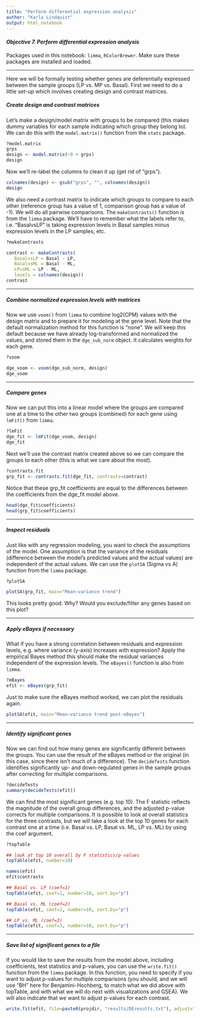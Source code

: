 ```yaml
---
title: "Perform differential expression analysis" 
author: "Karla Lindquist"
output: html_notebook
---
```


#### *Objective 7. Perform differential expression analysis*

Packages used in this notebook: `limma`, `RColorBrewer`. Make sure these packages are installed and loaded.

------------------------------------------------------------------------

Here we will be formally testing whether genes are deferentially expressed between the sample groups (LP vs. MP vs. Basal). First we need to do a little set-up which involves creating design and contrast matrices.

##### Create design and contrast matrices

Let's make a design/model matrix with groups to be compared (this makes dummy variables for each sample indicating which group they belong to). We can do this with the `model.matrix()` function from the `stats` package.

```r
?model.matrix
grps
design <- model.matrix(~0 + grps)
design
```

Now we'll re-label the columns to clean it up (get rid of "grps").

```r
colnames(design) <- gsub("grps", "", colnames(design))
design
```

We also need a contrast matrix to indicate which groups to compare to each other (reference group has a value of 1, comparison group has a value of -1). We will do all pairwise comparisons. The `makeContrasts()` function is from the `limma` package. We'll have to remember what the labels refer to, i.e. "BasalvsLP" is taking expression levels in Basal samples minus expression levels in the LP samples, etc.

```r
?makeContrasts

contrast <- makeContrasts(
   BasalvsLP = Basal - LP, 
   BasalvsML = Basal - ML, 
   LPvsML = LP - ML, 
   levels = colnames(design))
contrast
```

------------------------------------------------------------------------

##### Combine normalized expression levels with matrices

Now we use `voom()` from `limma` to combine log2(CPM) values with the design matrix and to prepare it for modeling at the gene level. Note that the default normalization method for this function is "none". We will keep this default because we have already log-transformed and normalized the values, and stored them in the `dge_sub_norm` object. It calculates weights for each gene.

```r
?voom

dge_voom <- voom(dge_sub_norm, design)
dge_voom
```

------------------------------------------------------------------------

##### Compare genes

Now we can put this into a linear model where the groups are compared one at a time to the other two groups (combined) for each gene using `lmFit()` from `limma`.

```r
?lmFit
dge_fit <- lmFit(dge_voom, design)
dge_fit
```

Next we'll use the contrast matrix created above so we can compare the groups to each other (this is what we care about the most).

```r
?contrasts.fit
grp_fit <- contrasts.fit(dge_fit, contrasts=contrast)
```

Notice that these grp_fit coefficients are equal to the differences between the coefficients from the dge_fit model above.

```r
head(dge_fit$coefficients)
head(grp_fit$coefficients)
```

------------------------------------------------------------------------

##### Inspect residuals

Just like with any regression modeling, you want to check the assumptions of the model. One assumption is that the variance of the residuals (difference between the model's predicted values and the actual values) are independent of the actual values. We can use the `plotSA` (Sigma vs A) function from the `limma` package.

```r
?plotSA

plotSA(grp_fit, main="Mean−variance trend")
```

This looks pretty good. Why? Would you exclude/filter any genes based on this plot?

------------------------------------------------------------------------

##### Apply eBayes if necessary

What if you have a strong correlation between residuals and expression levels, e.g. where variance (y-axis) increases with expression? Apply the empirical Bayes method this should make the residual variances independent of the expression levels. The `eBayes()` function is also from `limma`.

```r
?eBayes
efit <- eBayes(grp_fit)
```

Just to make sure the eBayes method worked, we can plot the residuals again.

```r
plotSA(efit, main="Mean−variance trend post-eBayes")
```

------------------------------------------------------------------------

##### Identify significant genes

Now we can find out how many genes are significantly different between the groups. You can use the result of the eBayes method or the original (in this case, since there isn't much of a difference). The `decideTests` function identifies significantly up- and down-regulated genes in the sample groups after correcting for multiple comparisons.

```r
?decideTests
summary(decideTests(efit))
```

We can find the most significant genes (e.g. top 10). The F statistic reflects the magnitude of the overall group differences, and the adjusted p-value corrects for multiple comparisons. It is possible to look at overall statistics for the three contrasts, but we will take a look at the top 10 genes for each contrast one at a time (i.e. Basal vs. LP, Basal vs. ML, LP vs. ML) by using the coef argument.

```r
?topTable

## look at top 10 overall by F statistics/p-values
topTable(efit, number=10) 

names(efit)
efit$contrasts

## Basal vs. LP (coef=1)
topTable(efit, coef=1, number=10, sort.by="p")

## Basal vs. ML (coef=2)
topTable(efit, coef=2, number=10, sort.by="p")

## LP vs. ML (coef=3)
topTable(efit, coef=3, number=10, sort.by="p")
```

------------------------------------------------------------------------

##### Save list of significant genes to a file

If you would like to save the results from the model above, including coefficients, test statistics and p-values, you can use the `write.fit()` function from the `limma` package. In this function, you need to specify if you want to adjust p-values for multiple comparisons (you should, and we will use "BH" here for Benjamini-Hochberg, to match what we did above with topTable, and with what we will do next with visualizations and GSEA). We will also indicate that we want to adjust p-values for each contrast.

```r
write.fit(efit, file=paste0(projdir, "results/DEresults.txt"), adjust="BH", method="separate")
```
